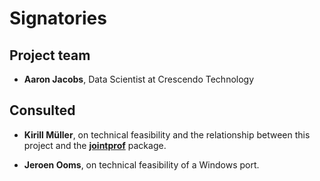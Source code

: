# Signatories
<!-- 
This section provides the ISC with a view of the support received from the community for a proposal. Acceptance isn't predicated on popularity but community acceptance is important.  Willingness to accept outside input is also a good marker for project delivery. 

An optional section would be for R-Core signatories where changes to R are proposed.
-->

## Project team
<!-- 
Who are the people responsible for actually delivering the project if the proposal gets accepted and are already signed up and rearing to go?
-->

* **Aaron Jacobs**, Data Scientist at Crescendo Technology

<!-- ## Contributors -->
<!-- 
Who are the people who have actively helped with this proposal but won't necessarily be on the core project team later?
-->

## Consulted
<!-- 
Who has been given the opportunity to provide feedback on the proposal? This should include any R Consortium & ISC members who the proposal has been discussed with.
-->

* **Kirill Müller**, on technical feasibility and the relationship between this
  project and the [**jointprof**](https://github.com/r-prof/jointprof) package.

* **Jeroen Ooms**, on technical feasibility of a Windows port.
